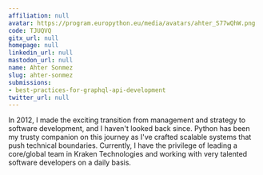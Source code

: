 ```yaml
---
affiliation: null
avatar: https://program.europython.eu/media/avatars/ahter_S77wQhW.png
code: TJUQVQ
gitx_url: null
homepage: null
linkedin_url: null
mastodon_url: null
name: Ahter Sonmez
slug: ahter-sonmez
submissions:
- best-practices-for-graphql-api-development
twitter_url: null
---
```


In 2012, I made the exciting transition from management and strategy to software development, and I haven't looked back since. Python has been my trusty companion on this journey as I've crafted scalable systems that push technical boundaries. Currently, I have the privilege of leading a core/global team in Kraken Technologies and working with very talented software developers on a daily basis.